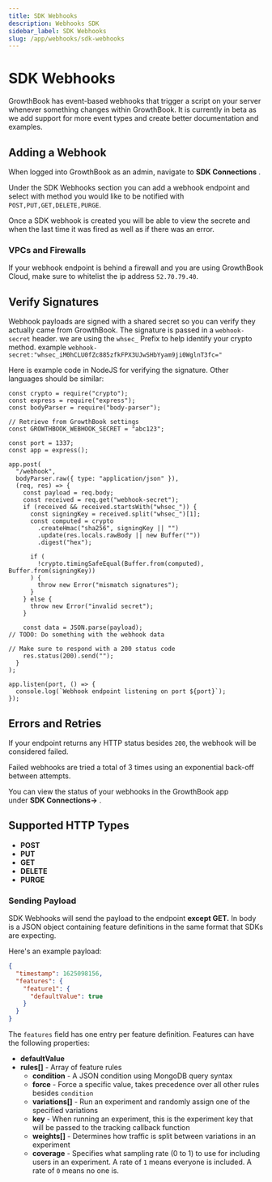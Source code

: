 ```yaml
---
title: SDK Webhooks
description: Webhooks SDK
sidebar_label: SDK Webhooks
slug: /app/webhooks/sdk-webhooks
---
```


# SDK Webhooks

GrowthBook has event-based webhooks that trigger a script on your server whenever something changes within GrowthBook. It is currently in beta as we add support for more event types and create better documentation and examples.

## **Adding a Webhook[](http://localhost:3200/app/webhooks/event-webhooks#adding-a-webhook)**

When logged into GrowthBook as an admin, navigate to **SDK Connections** .

Under the SDK Webhooks section you can add a webhook endpoint and select with method you would like to be notified with `POST,PUT,GET,DELETE,PURGE`.

Once a SDK webhook is created you will be able to view the secrete and when the last time it was fired as well as if there was an error.

### **VPCs and Firewalls[](http://localhost:3200/app/webhooks/event-webhooks#vpcs-and-firewalls)**

If your webhook endpoint is behind a firewall and you are using GrowthBook Cloud, make sure to whitelist the ip address `52.70.79.40`.

## **Verify Signatures[](http://localhost:3200/app/webhooks/event-webhooks#verify-signatures)**

Webhook payloads are signed with a shared secret so you can verify they actually came from GrowthBook. The signature is passed in a `webhook-secret` header.
we are using the `whsec_` Prefix to help identify your crypto method. example `webhook-secret:"whsec_iM0hCLU0fZc885zfkFPX3UJwSHbYyam9ji0WglnT3fc="`

Here is example code in NodeJS for verifying the signature. Other languages should be similar:

```
const crypto = require("crypto");
const express = require("express");
const bodyParser = require("body-parser");

// Retrieve from GrowthBook settings
const GROWTHBOOK_WEBHOOK_SECRET = "abc123";

const port = 1337;
const app = express();

app.post(
  "/webhook",
  bodyParser.raw({ type: "application/json" }),
  (req, res) => {
    const payload = req.body;
    const received = req.get("webhook-secret");
    if (received && received.startsWith("whsec_")) {
      const signingKey = received.split("whsec_")[1];
      const computed = crypto
        .createHmac("sha256", signingKey || "")
        .update(res.locals.rawBody || new Buffer(""))
        .digest("hex");

      if (
        !crypto.timingSafeEqual(Buffer.from(computed), Buffer.from(signingKey))
      ) {
        throw new Error("mismatch signatures");
      }
    } else {
      throw new Error("invalid secret");
    }

    const data = JSON.parse(payload);
// TODO: Do something with the webhook data

// Make sure to respond with a 200 status code
    res.status(200).send("");
  }
);

app.listen(port, () => {
  console.log(`Webhook endpoint listening on port ${port}`);
});
```

## **Errors and Retries[](http://localhost:3200/app/webhooks/event-webhooks#errors-and-retries)**

If your endpoint returns any HTTP status besides `200`, the webhook will be considered failed.

Failed webhooks are tried a total of 3 times using an exponential back-off between attempts.

You can view the status of your webhooks in the GrowthBook app under **SDK Connections→** .

## **Supported HTTP Types[](http://localhost:3200/app/webhooks/event-webhooks#supported-event-types)**

- **POST**
- **PUT**
- **GET**
- **DELETE**
- **PURGE**

### **Sending Payload[](http://localhost:3200/app/webhooks/event-webhooks#payload)**

SDK Webhooks will send the payload to the endpoint **except GET.** In body is a JSON object containing feature definitions in the same format that SDKs are expecting.

Here's an example payload:

```json
{
  "timestamp": 1625098156,
  "features": {
    "feature1": {
      "defaultValue": true
    }
  }
}

```

The `features` field has one entry per feature definition. Features can have the following properties:

- **defaultValue**
- **rules[]** - Array of feature rules
  - **condition** - A JSON condition using MongoDB query syntax
  - **force** - Force a specific value, takes precedence over all other rules besides `condition`
  - **variations[]** - Run an experiment and randomly assign one of the specified variations
  - **key** - When running an experiment, this is the experiment key that will be passed to the tracking callback function
  - **weights[]** - Determines how traffic is split between variations in an experiment
  - **coverage** - Specifies what sampling rate (0 to 1) to use for including users in an experiment. A rate of `1` means everyone is included. A rate of `0` means no one is.
